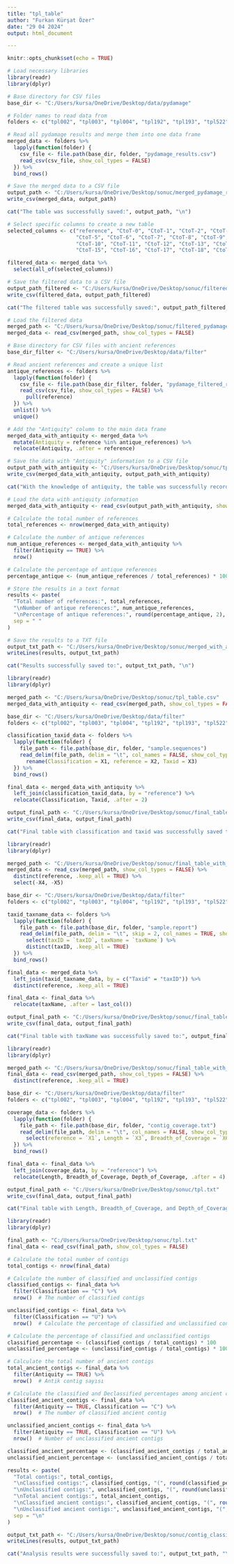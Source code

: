 ```yaml
---
title: "tpl_table"
author: "Furkan Kürşat Özer"
date: "29 04 2024"
output: html_document

---
```


```r
knitr::opts_chunk$set(echo = TRUE)
```

```r
# Load necessary libraries
library(readr)
library(dplyr)

# Base directory for CSV files
base_dir <- "C:/Users/kursa/OneDrive/Desktop/data/pydamage"

# Folder names to read data from
folders <- c("tpl002", "tpl003", "tpl004", "tpl192", "tpl193", "tpl522", "tpl523", "tpl524", "tpl525")

# Read all pydamage results and merge them into one data frame
merged_data <- folders %>%
  lapply(function(folder) {
    csv_file <- file.path(base_dir, folder, "pydamage_results.csv")
    read_csv(csv_file, show_col_types = FALSE)
  }) %>%
  bind_rows()

# Save the merged data to a CSV file
output_path <- "C:/Users/kursa/OneDrive/Desktop/sonuc/merged_pydamage_results.csv"
write_csv(merged_data, output_path)

cat("The table was successfully saved:", output_path, "\n")

# Select specific columns to create a new table
selected_columns <- c("reference", "CtoT-0", "CtoT-1", "CtoT-2", "CtoT-3", "CtoT-4", 
                      "CtoT-5", "CtoT-6", "CtoT-7", "CtoT-8", "CtoT-9", 
                      "CtoT-10", "CtoT-11", "CtoT-12", "CtoT-13", "CtoT-14", 
                      "CtoT-15", "CtoT-16", "CtoT-17", "CtoT-18", "CtoT-19")

filtered_data <- merged_data %>%
  select(all_of(selected_columns))

# Save the filtered data to a CSV file
output_path_filtered <- "C:/Users/kursa/OneDrive/Desktop/sonuc/filtered_pydamage_results.csv"
write_csv(filtered_data, output_path_filtered)

cat("The filtered table was successfully saved:", output_path_filtered, "\n")

# Load the filtered data
merged_path <- "C:/Users/kursa/OneDrive/Desktop/sonuc/filtered_pydamage_results.csv"
merged_data <- read_csv(merged_path, show_col_types = FALSE)

# Base directory for CSV files with ancient references
base_dir_filter <- "C:/Users/kursa/OneDrive/Desktop/data/filter"

# Read ancient references and create a unique list
antique_references <- folders %>%
  lapply(function(folder) {
    csv_file <- file.path(base_dir_filter, folder, "pydamage_filtered_results.csv")
    read_csv(csv_file, show_col_types = FALSE) %>%
      pull(reference)
  }) %>%
  unlist() %>%
  unique()

# Add the "Antiquity" column to the main data frame
merged_data_with_antiquity <- merged_data %>%
  mutate(Antiquity = reference %in% antique_references) %>%
  relocate(Antiquity, .after = reference)

# Save the data with "Antiquity" information to a CSV file
output_path_with_antiquity <- "C:/Users/kursa/OneDrive/Desktop/sonuc/tpl_table.csv"
write_csv(merged_data_with_antiquity, output_path_with_antiquity)

cat("With the knowledge of antiquity, the table was successfully recorded:", output_path_with_antiquity, "\n")

# Load the data with antiquity information
merged_data_with_antiquity <- read_csv(output_path_with_antiquity, show_col_types = FALSE)

# Calculate the total number of references
total_references <- nrow(merged_data_with_antiquity)

# Calculate the number of antique references
num_antique_references <- merged_data_with_antiquity %>%
  filter(Antiquity == TRUE) %>%
  nrow()

# Calculate the percentage of antique references
percentage_antique <- (num_antique_references / total_references) * 100

# Store the results in a text format
results <- paste(
  "Total number of references:", total_references,
  "\nNumber of antique references:", num_antique_references,
  "\nPercentage of antique references:", round(percentage_antique, 2), "%",
  sep = " "
)

# Save the results to a TXT file
output_txt_path <- "C:/Users/kursa/OneDrive/Desktop/sonuc/merged_with_antiquity.csv"
writeLines(results, output_txt_path)

cat("Results successfully saved to:", output_txt_path, "\n")
```
```r
library(readr)
library(dplyr)

merged_path <- "C:/Users/kursa/OneDrive/Desktop/sonuc/tpl_table.csv"
merged_data_with_antiquity <- read_csv(merged_path, show_col_types = FALSE)

base_dir <- "C:/Users/kursa/OneDrive/Desktop/data/filter"
folders <- c("tpl002", "tpl003", "tpl004", "tpl192", "tpl193", "tpl522", "tpl523", "tpl524", "tpl525")

classification_taxid_data <- folders %>%
  lapply(function(folder) {
    file_path <- file.path(base_dir, folder, "sample.sequences")
    read_delim(file_path, delim = "\t", col_names = FALSE, show_col_types = FALSE) %>%
      rename(Classification = X1, reference = X2, Taxid = X3)
  }) %>%
  bind_rows()

final_data <- merged_data_with_antiquity %>%
  left_join(classification_taxid_data, by = "reference") %>%
  relocate(Classification, Taxid, .after = 2)

output_final_path <- "C:/Users/kursa/OneDrive/Desktop/sonuc/final_table_with_classification_and_taxid.csv"
write_csv(final_data, output_final_path)

cat("Final table with classification and taxid was successfully saved to:", output_final_path, "\n")

```
```r
library(readr)
library(dplyr)

merged_path <- "C:/Users/kursa/OneDrive/Desktop/sonuc/final_table_with_classification_and_taxid.csv"
merged_data <- read_csv(merged_path, show_col_types = FALSE) %>%
  distinct(reference, .keep_all = TRUE) %>%
  select(-X4, -X5)

base_dir <- "C:/Users/kursa/OneDrive/Desktop/data/filter"
folders <- c("tpl002", "tpl003", "tpl004", "tpl192", "tpl193", "tpl522", "tpl523", "tpl524", "tpl525")

taxid_taxname_data <- folders %>%
  lapply(function(folder) {
    file_path <- file.path(base_dir, folder, "sample.report")
    read_delim(file_path, delim = "\t", skip = 2, col_names = TRUE, show_col_types = FALSE) %>%
      select(taxID = `taxID`, taxName = `taxName`) %>%
      distinct(taxID, .keep_all = TRUE)
  }) %>%
  bind_rows()

final_data <- merged_data %>%
  left_join(taxid_taxname_data, by = c("Taxid" = "taxID")) %>%
  distinct(reference, .keep_all = TRUE)

final_data <- final_data %>%
  relocate(taxName, .after = last_col())

output_final_path <- "C:/Users/kursa/OneDrive/Desktop/sonuc/final_table_with_taxname.csv"
write_csv(final_data, output_final_path)

cat("Final table with taxName was successfully saved to:", output_final_path, "\n")

```
```r
library(readr)
library(dplyr)

merged_path <- "C:/Users/kursa/OneDrive/Desktop/sonuc/final_table_with_taxname.csv"
final_data <- read_csv(merged_path, show_col_types = FALSE) %>%
  distinct(reference, .keep_all = TRUE)  

base_dir <- "C:/Users/kursa/OneDrive/Desktop/data/filter"
folders <- c("tpl002", "tpl003", "tpl004", "tpl192", "tpl193", "tpl522", "tpl523", "tpl524", "tpl525")

coverage_data <- folders %>%
  lapply(function(folder) {
    file_path <- file.path(base_dir, folder, "contig_coverage.txt")
    read_delim(file_path, delim = "\t", col_names = FALSE, show_col_types = FALSE) %>%
      select(reference = `X1`, Length = `X3`, Breadth_of_Coverage = `X6`, Depth_of_Coverage = `X7`)
  }) %>%
  bind_rows()

final_data <- final_data %>%
  left_join(coverage_data, by = "reference") %>%
  relocate(Length, Breadth_of_Coverage, Depth_of_Coverage, .after = 4)  # Sütunları doğru sırada konumlandır

output_final_path <- "C:/Users/kursa/OneDrive/Desktop/sonuc/tpl.txt"
write_csv(final_data, output_final_path)

cat("Final table with Length, Breadth_of_Coverage, and Depth_of_Coverage was successfully saved to:", output_final_path, "\n")

```
```r
library(readr)
library(dplyr)

final_path <- "C:/Users/kursa/OneDrive/Desktop/sonuc/tpl.txt"
final_data <- read_csv(final_path, show_col_types = FALSE)

# Calculate the total number of contigs
total_contigs <- nrow(final_data)

# Calculate the number of classified and unclassified contigs
classified_contigs <- final_data %>%
  filter(Classification == "C") %>%
  nrow()  # The number of classified contigs

unclassified_contigs <- final_data %>%
  filter(Classification == "U") %>%
  nrow()  # Calculate the percentage of classified and unclassified contigs

# Calculate the percentage of classified and unclassified contigs
classified_percentage <- (classified_contigs / total_contigs) * 100
unclassified_percentage <- (unclassified_contigs / total_contigs) * 100

# Calculate the total number of ancient contigs
total_ancient_contigs <- final_data %>%
  filter(Antiquity == TRUE) %>%
  nrow()  # Antik contig sayısı

# Calculate the classified and Declassified percentages among ancient contigs
classified_ancient_contigs <- final_data %>%
  filter(Antiquity == TRUE, Classification == "C") %>%
  nrow()  # The number of classified ancient contig

unclassified_ancient_contigs <- final_data %>%
  filter(Antiquity == TRUE, Classification == "U") %>%
  nrow()  # Number of unclassified ancient contigs

classified_ancient_percentage <- (classified_ancient_contigs / total_ancient_contigs) * 100
unclassified_ancient_percentage <- (unclassified_ancient_contigs / total_ancient_contigs) * 100

results <- paste(
  "Total contigs:", total_contigs,
  "\nClassified contigs:", classified_contigs, "(", round(classified_percentage, 2), "%)",
  "\nUnclassified contigs:", unclassified_contigs, "(", round(unclassified_percentage, 2), "%)",
  "\nTotal ancient contigs:", total_ancient_contigs,
  "\nClassified ancient contigs:", classified_ancient_contigs, "(", round(classified_ancient_percentage, 2), "%)",
  "\nUnclassified ancient contigs:", unclassified_ancient_contigs, "(", round(unclassified_ancient_percentage, 2), "%)",
  sep = "\n"
)

output_txt_path <- "C:/Users/kursa/OneDrive/Desktop/sonuc/contig_classification_results.txt"
writeLines(results, output_txt_path)

cat("Analysis results were successfully saved to:", output_txt_path, "\n")


```
